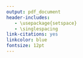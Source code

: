 ```yaml
---
output: pdf_document
header-includes:
   - \usepackage{setspace}
   - \singlespacing
link-citations: yes
linkcolor: blue
fontsize: 12pt
---
```

\thispagestyle{empty}
 <!-- \begin{titlepage} -->
 \begin{figure}[htbp]
      \begin{center}
        \includegraphics[width=10cm]{figure/Logo-IZSLER.png}
      \end{center}
    \end{figure}



  <!-- \vspace*{2cm} -->
  \begin{center}
    
  \LARGE
   \textcolor{blue}{Relazione sulla Performance anno 2020 \\ dell'Istituto Zooprofilattico Sperimentale della Lombardia e dell'Emilia Romagna}
  
  \end{center}
  
  
  \begin{figure}[htbp]
      \begin{center}
        \includegraphics[width=10cm]{figure/izsler.jpg}
      \end{center}
    \end{figure}
  
 
  
\begin{center} 
 Adottata con Deliberazione del Consiglio di Amministrazione n.7 del 23/06/2021
 \end{center}
 
  
  
  \begin{center}
  \small
   Istituto Zooprofilattico Sperimentale della Lombardia e dell'Emilia Romagna "Bruno Ubertini"\\
   Via A.Bianchi, 9 - 25124 Brescia- Tel. +3903022901- www.izsler.it
  \end{center}
  


  

 


 


